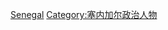 {{Commonscat|Prime ministers of Senegal}}

[[Category:非洲各国总理|Senegal]]
[[Category:塞内加尔政治人物|Category:塞内加尔政治人物]]